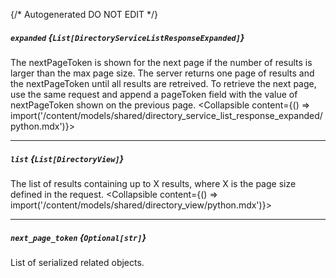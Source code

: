 {/* Autogenerated DO NOT EDIT  */}

##### `expanded` *{`List[DirectoryServiceListResponseExpanded]`}*
The nextPageToken is shown for the next page if the number of results is larger than the max page size.
 The server returns one page of results and the nextPageToken until all results are retreived.
 To retrieve the next page, use the same request and append a pageToken field with the value of nextPageToken shown on the previous page.
<Collapsible content={() => import('/content/models/shared/directory_service_list_response_expanded/python.mdx')}>
</Collapsible>

---
##### `list` *{`List[DirectoryView]`}*
The list of results containing up to X results, where X is the page size defined in the request.
<Collapsible content={() => import('/content/models/shared/directory_view/python.mdx')}>
</Collapsible>

---
##### `next_page_token` *{`Optional[str]`}*
List of serialized related objects.

